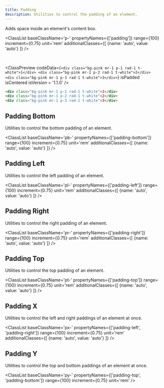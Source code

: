 ```yaml
---
title: Padding
description: Utilities to control the padding of an element.
---
```



Adds space inside an element's content box.

<ClassList 
  baseClassName='p-' 
  propertyNames={['padding']} 
  range={100} 
  increment={0.75} 
  unit='rem' 
  additionalClasses={[
    {name: 'auto', value: 'auto'}
  ]} 
/>

<br />

<ClassPreview
  codeData={`
    <div class="bg-pink mr-1 p-1 rad-1 t-white">1</div>
    <div class="bg-pink mr-1 p-2 rad-1 t-white">2</div>
    <div class="bg-pink mr-1 p-3 rad-1 t-white">3</div>
  `}
  isPadded
  isCentered
  isVersion = '1.1.0'
/>

```html
<div class="bg-pink mr-1 p-1 rad-1 t-white">1</div>
<div class="bg-pink mr-1 p-2 rad-1 t-white">2</div>
<div class="bg-pink mr-1 p-3 rad-1 t-white">3</div>
```

## Padding Bottom

Utilities to control the bottom padding of an element.

<ClassList 
  baseClassName='pb-' 
  propertyNames={['padding-bottom']} 
  range={100} 
  increment={0.75} 
  unit='rem' 
  additionalClasses={[
    {name: 'auto', value: 'auto'}
  ]} 
/>

## Padding Left

Utilities to control the left padding of an element.

<ClassList 
  baseClassName='pl-' 
  propertyNames={['padding-left']} 
  range={100} 
  increment={0.75} 
  unit='rem' 
  additionalClasses={[
    {name: 'auto', value: 'auto'}
  ]} 
/>

## Padding Right

Utilities to control the right padding of an element.

<ClassList 
  baseClassName='pr-' 
  propertyNames={['padding-right']} 
  range={100} 
  increment={0.75} 
  unit='rem' 
  additionalClasses={[
    {name: 'auto', value: 'auto'}
  ]} 
/>

## Padding Top

Utilities to control the top padding of an element.

<ClassList 
  baseClassName='pt-' 
  propertyNames={['padding-top']} 
  range={100} 
  increment={0.75} 
  unit='rem' 
  additionalClasses={[
    {name: 'auto', value: 'auto'}
  ]} 
/>

## Padding X

Utilities to control the left and right paddings of an element at once.

<ClassList 
  baseClassName='px-' 
  propertyNames={['padding-left', 'padding-right']}
  range={100} 
  increment={0.75} 
  unit='rem' 
  additionalClasses={[
    {name: 'auto', value: 'auto'}
  ]} 
/>

## Padding Y

Utilities to control the top and bottom paddings of an element at once.

<ClassList 
  baseClassName='py-' 
  propertyNames={['padding-top', 'padding-bottom']} 
  range={100} 
  increment={0.75} 
  unit='rem'
/>